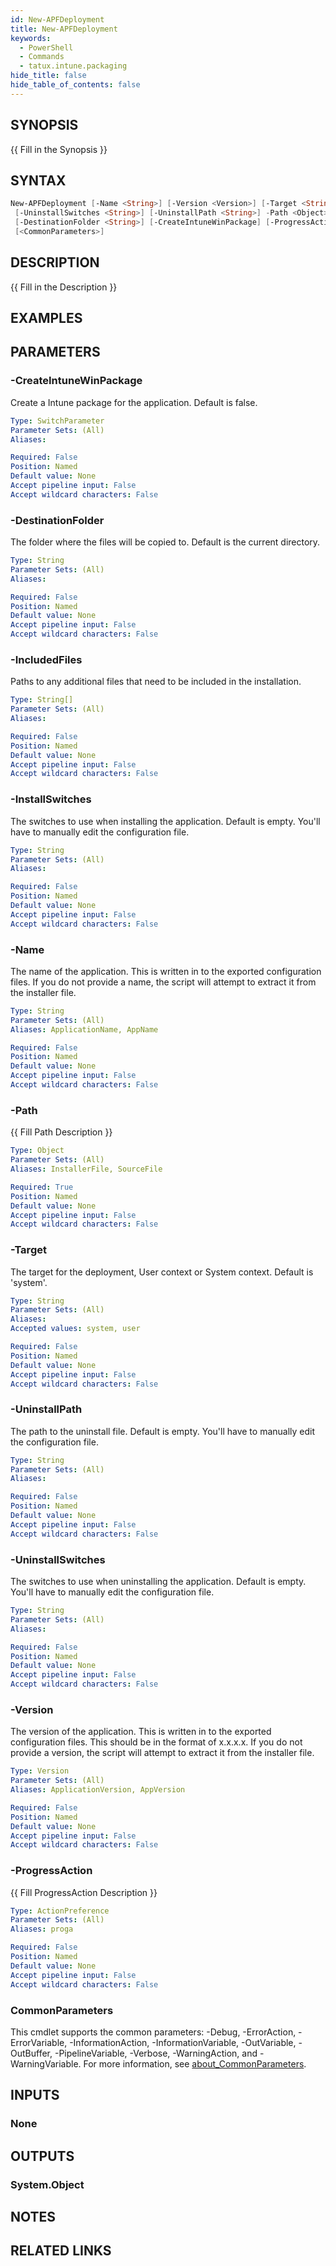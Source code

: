```yaml
---
id: New-APFDeployment
title: New-APFDeployment
keywords:
  - PowerShell
  - Commands
  - tatux.intune.packaging
hide_title: false
hide_table_of_contents: false
---
```


## SYNOPSIS

\{\{ Fill in the Synopsis \}\}

## SYNTAX

```powershell
New-APFDeployment [-Name <String>] [-Version <Version>] [-Target <String>] [-InstallSwitches <String>]
 [-UninstallSwitches <String>] [-UninstallPath <String>] -Path <Object> [-IncludedFiles <String[]>]
 [-DestinationFolder <String>] [-CreateIntuneWinPackage] [-ProgressAction <ActionPreference>]
 [<CommonParameters>]
```

## DESCRIPTION

\{\{ Fill in the Description \}\}

## EXAMPLES

## PARAMETERS

### -CreateIntuneWinPackage

Create a Intune package for the application.
Default is false.

```yaml
Type: SwitchParameter
Parameter Sets: (All)
Aliases:

Required: False
Position: Named
Default value: None
Accept pipeline input: False
Accept wildcard characters: False
```

### -DestinationFolder

The folder where the files will be copied to.
Default is the current directory.

```yaml
Type: String
Parameter Sets: (All)
Aliases:

Required: False
Position: Named
Default value: None
Accept pipeline input: False
Accept wildcard characters: False
```

### -IncludedFiles

Paths to any additional files that need to be included in the installation.

```yaml
Type: String[]
Parameter Sets: (All)
Aliases:

Required: False
Position: Named
Default value: None
Accept pipeline input: False
Accept wildcard characters: False
```

### -InstallSwitches

The switches to use when installing the application.
Default is empty.
You'll have to manually edit the configuration file.

```yaml
Type: String
Parameter Sets: (All)
Aliases:

Required: False
Position: Named
Default value: None
Accept pipeline input: False
Accept wildcard characters: False
```

### -Name

The name of the application. 
This is written in to the exported configuration files. 
If you do not provide a name, the script will attempt to extract it from the installer file.

```yaml
Type: String
Parameter Sets: (All)
Aliases: ApplicationName, AppName

Required: False
Position: Named
Default value: None
Accept pipeline input: False
Accept wildcard characters: False
```

### -Path

\{\{ Fill Path Description \}\}

```yaml
Type: Object
Parameter Sets: (All)
Aliases: InstallerFile, SourceFile

Required: True
Position: Named
Default value: None
Accept pipeline input: False
Accept wildcard characters: False
```

### -Target

The target for the deployment, User context or System context.
Default is 'system'.

```yaml
Type: String
Parameter Sets: (All)
Aliases:
Accepted values: system, user

Required: False
Position: Named
Default value: None
Accept pipeline input: False
Accept wildcard characters: False
```

### -UninstallPath

The path to the uninstall file.
Default is empty.
You'll have to manually edit the configuration file.

```yaml
Type: String
Parameter Sets: (All)
Aliases:

Required: False
Position: Named
Default value: None
Accept pipeline input: False
Accept wildcard characters: False
```

### -UninstallSwitches

The switches to use when uninstalling the application.
Default is empty.
You'll have to manually edit the configuration file.

```yaml
Type: String
Parameter Sets: (All)
Aliases:

Required: False
Position: Named
Default value: None
Accept pipeline input: False
Accept wildcard characters: False
```

### -Version

The version of the application. 
This is written in to the exported configuration files. 
This should be in the format of x.x.x.x. 
If you do not provide a version, the script will attempt to extract it from the installer file.

```yaml
Type: Version
Parameter Sets: (All)
Aliases: ApplicationVersion, AppVersion

Required: False
Position: Named
Default value: None
Accept pipeline input: False
Accept wildcard characters: False
```

### -ProgressAction

\{\{ Fill ProgressAction Description \}\}

```yaml
Type: ActionPreference
Parameter Sets: (All)
Aliases: proga

Required: False
Position: Named
Default value: None
Accept pipeline input: False
Accept wildcard characters: False
```

### CommonParameters

This cmdlet supports the common parameters: -Debug, -ErrorAction, -ErrorVariable, -InformationAction, -InformationVariable, -OutVariable, -OutBuffer, -PipelineVariable, -Verbose, -WarningAction, and -WarningVariable. For more information, see [about_CommonParameters](http://go.microsoft.com/fwlink/?LinkID=113216).

## INPUTS

### None

## OUTPUTS

### System.Object

## NOTES

## RELATED LINKS
